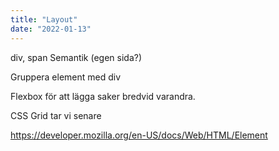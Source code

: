 ```yaml
---
title: "Layout"
date: "2022-01-13"
---
```


div, span
Semantik (egen sida?)

Gruppera element med div

Flexbox för att lägga saker bredvid varandra.

CSS Grid tar vi senare

https://developer.mozilla.org/en-US/docs/Web/HTML/Element